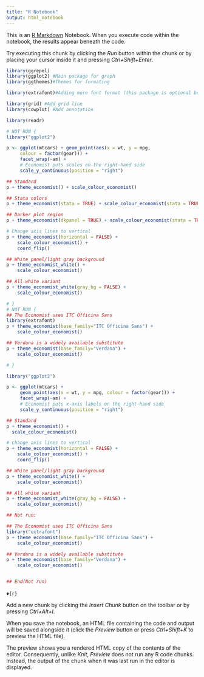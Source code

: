 ---
title: "R Notebook"
output: html_notebook
---

This is an [R Markdown](http://rmarkdown.rstudio.com) Notebook. When you execute code within the notebook, the results appear beneath the code. 

Try executing this chunk by clicking the *Run* button within the chunk or by placing your cursor inside it and pressing *Ctrl+Shift+Enter*. 

```{r}
library(ggrepel) 
library(ggplot2) #Main package for graph
library(ggthemes)#Themes for formating
```


```{r}
library(extrafont)#Adding more font format (this package is optional because it will took sometimes for install all the font)

library(grid) #Add grid line
library(cowplot) #Add annotation
```


```{r}
library(readr)
```


```{r}
# NOT RUN {
library("ggplot2")

p <- ggplot(mtcars) + geom_point(aes(x = wt, y = mpg,
     colour = factor(gear))) +
     facet_wrap(~am) +
     # Economist puts scales on the right-hand side
     scale_y_continuous(position = "right")

## Standard
p + theme_economist() + scale_colour_economist()

## Stata colors
p + theme_economist(stata = TRUE) + scale_colour_economist(stata = TRUE)

## Darker plot region
p + theme_economist(dkpanel = TRUE) + scale_colour_economist(stata = TRUE)

# Change axis lines to vertical
p + theme_economist(horizontal = FALSE) +
    scale_colour_economist() +
    coord_flip()

## White panel/light gray background
p + theme_economist_white() +
    scale_colour_economist()

## All white variant
p + theme_economist_white(gray_bg = FALSE) +
    scale_colour_economist()

# }
# NOT RUN {
## The Economist uses ITC Officina Sans
library(extrafont)
p + theme_economist(base_family="ITC Officina Sans") +
    scale_colour_economist()

## Verdana is a widely available substitute
p + theme_economist(base_family="Verdana") +
    scale_colour_economist()

# }

```


```{r}
library("ggplot2")

p <- ggplot(mtcars) +
     geom_point(aes(x = wt, y = mpg, colour = factor(gear))) +
     facet_wrap(~am) +
     # Economist puts x-axis labels on the right-hand side
     scale_y_continuous(position = "right")

## Standard
p + theme_economist() +
  scale_colour_economist()

# Change axis lines to vertical
p + theme_economist(horizontal = FALSE) +
    scale_colour_economist() +
    coord_flip()

## White panel/light gray background
p + theme_economist_white() +
    scale_colour_economist()

## All white variant
p + theme_economist_white(gray_bg = FALSE) +
    scale_colour_economist()

## Not run: 

## The Economist uses ITC Officina Sans
library("extrafont")
p + theme_economist(base_family="ITC Officina Sans") +
    scale_colour_economist()

## Verdana is a widely available substitute
p + theme_economist(base_family="Verdana") +
    scale_colour_economist()


## End(Not run)
```





♦```{r}
```

Add a new chunk by clicking the *Insert Chunk* button on the toolbar or by pressing *Ctrl+Alt+I*.

When you save the notebook, an HTML file containing the code and output will be saved alongside it (click the *Preview* button or press *Ctrl+Shift+K* to preview the HTML file).

The preview shows you a rendered HTML copy of the contents of the editor. Consequently, unlike *Knit*, *Preview* does not run any R code chunks. Instead, the output of the chunk when it was last run in the editor is displayed.
